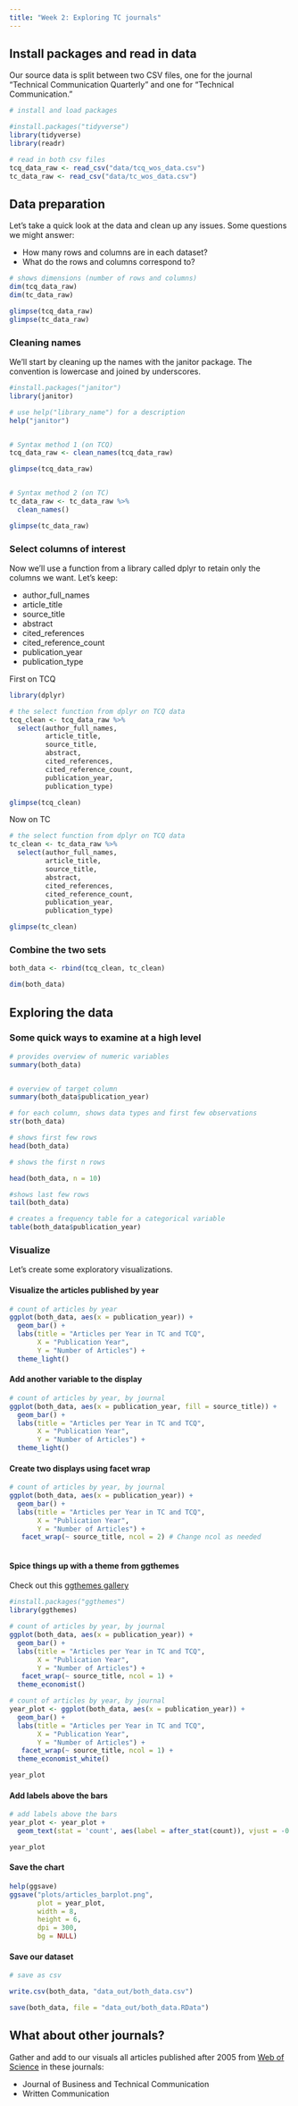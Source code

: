 ```yaml
---
title: "Week 2: Exploring TC journals"
---
```


## Install packages and read in data

Our source data is split between two CSV files, one for the journal "Technical Communication Quarterly" and one for "Technical Communication."

```r
# install and load packages

#install.packages("tidyverse")
library(tidyverse)
library(readr)

# read in both csv files
tcq_data_raw <- read_csv("data/tcq_wos_data.csv")
tc_data_raw <- read_csv("data/tc_wos_data.csv")
```

## Data preparation 

Let's take a quick look at the data and clean up any issues. Some questions we might answer:

* How many rows and columns are in each dataset?
* What do the rows and columns correspond to?

```r
# shows dimensions (number of rows and columns)
dim(tcq_data_raw) 
dim(tc_data_raw)

glimpse(tcq_data_raw)
glimpse(tc_data_raw)
```

### Cleaning names

We'll start by cleaning up the names with the janitor package. The convention is lowercase and joined by underscores. 

```r
#install.packages("janitor")
library(janitor)

# use help("library_name") for a description
help("janitor") 


# Syntax method 1 (on TCQ)
tcq_data_raw <- clean_names(tcq_data_raw)

glimpse(tcq_data_raw)


# Syntax method 2 (on TC)
tc_data_raw <- tc_data_raw %>%
  clean_names()

glimpse(tc_data_raw)

```

### Select columns of interest

Now we'll use a function from a library called dplyr to retain only the columns we want. Let's keep:

* author_full_names
* article_title
* source_title
* abstract
* cited_references
* cited_reference_count
* publication_year
* publication_type

First on TCQ

```r
library(dplyr)

# the select function from dplyr on TCQ data
tcq_clean <- tcq_data_raw %>%
  select(author_full_names,
         article_title,
         source_title,
         abstract,
         cited_references,
         cited_reference_count,
         publication_year,
         publication_type)

glimpse(tcq_clean)

```

Now on TC

```r
# the select function from dplyr on TCQ data
tc_clean <- tc_data_raw %>%
  select(author_full_names,
         article_title,
         source_title,
         abstract,
         cited_references,
         cited_reference_count,
         publication_year,
         publication_type)

glimpse(tc_clean)
```

### Combine the two sets

```r

both_data <- rbind(tcq_clean, tc_clean)

dim(both_data)
```

## Exploring the data

### Some quick ways to examine at a high level

```r
# provides overview of numeric variables
summary(both_data) 


# overview of target column
summary(both_data$publication_year)

# for each column, shows data types and first few observations
str(both_data) 

# shows first few rows
head(both_data)

# shows the first n rows

head(both_data, n = 10)

#shows last few rows
tail(both_data)

# creates a frequency table for a categorical variable 
table(both_data$publication_year) 

```

### Visualize

Let's create some exploratory visualizations. 

#### Visualize the articles published by year

```r
# count of articles by year
ggplot(both_data, aes(x = publication_year)) +
  geom_bar() +
  labs(title = "Articles per Year in TC and TCQ",
       X = "Publication Year",
       Y = "Number of Articles") +
  theme_light()
```

#### Add another variable to the display

```r
# count of articles by year, by journal
ggplot(both_data, aes(x = publication_year, fill = source_title)) +
  geom_bar() +
  labs(title = "Articles per Year in TC and TCQ",
       X = "Publication Year",
       Y = "Number of Articles") +
  theme_light()
```

#### Create two displays using facet wrap

```r
# count of articles by year, by journal
ggplot(both_data, aes(x = publication_year)) +
  geom_bar() +
  labs(title = "Articles per Year in TC and TCQ",
       X = "Publication Year",
       Y = "Number of Articles") +
   facet_wrap(~ source_title, ncol = 2) # Change ncol as needed
 
```

#### Spice things up with a theme from ggthemes

Check out this [ggthemes gallery](https://yutannihilation.github.io/allYourFigureAreBelongToUs/ggthemes/)

```r
#install.packages("ggthemes")
library(ggthemes)

# count of articles by year, by journal
ggplot(both_data, aes(x = publication_year)) +
  geom_bar() +
  labs(title = "Articles per Year in TC and TCQ",
       X = "Publication Year",
       Y = "Number of Articles") +
   facet_wrap(~ source_title, ncol = 1) +
  theme_economist()
```


```r
# count of articles by year, by journal
year_plot <- ggplot(both_data, aes(x = publication_year)) +
  geom_bar() +
  labs(title = "Articles per Year in TC and TCQ",
       X = "Publication Year",
       Y = "Number of Articles") +
   facet_wrap(~ source_title, ncol = 1) +
  theme_economist_white()

year_plot
```

#### Add labels above the bars

```r
# add labels above the bars
year_plot <- year_plot +
  geom_text(stat = 'count', aes(label = after_stat(count)), vjust = -0.5, size = 4)

year_plot
```

#### Save the chart

```r
help(ggsave)
ggsave("plots/articles_barplot.png", 
       plot = year_plot, 
       width = 8, 
       height = 6, 
       dpi = 300,
       bg = NULL)
```

#### Save our dataset

```r
# save as csv

write.csv(both_data, "data_out/both_data.csv")

save(both_data, file = "data_out/both_data.RData")

```

## What about other journals?

Gather and add to our visuals all articles published after 2005 from [Web of Science](https://www.webofscience.com/wos/woscc/basic-search) in these journals:

* Journal of Business and Technical Communication
* Written Communication

